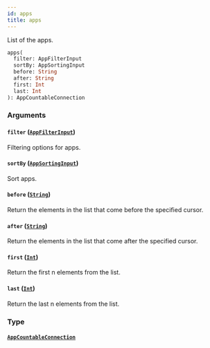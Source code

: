 ```yaml
---
id: apps
title: apps
---
```


List of the apps.

```graphql
apps(
  filter: AppFilterInput
  sortBy: AppSortingInput
  before: String
  after: String
  first: Int
  last: Int
): AppCountableConnection
```

### Arguments

#### `filter` ([`AppFilterInput`](../../../developer/api-reference/inputs/app-filter-input))

Filtering options for apps.

#### `sortBy` ([`AppSortingInput`](../../../developer/api-reference/inputs/app-sorting-input))

Sort apps.

#### `before` ([`String`](../../../developer/api-reference/scalars/string))

Return the elements in the list that come before the specified cursor.

#### `after` ([`String`](../../../developer/api-reference/scalars/string))

Return the elements in the list that come after the specified cursor.

#### `first` ([`Int`](../../../developer/api-reference/scalars/int))

Return the first n elements from the list.

#### `last` ([`Int`](../../../developer/api-reference/scalars/int))

Return the last n elements from the list.

### Type

#### [`AppCountableConnection`](../../../developer/api-reference/objects/app-countable-connection)
